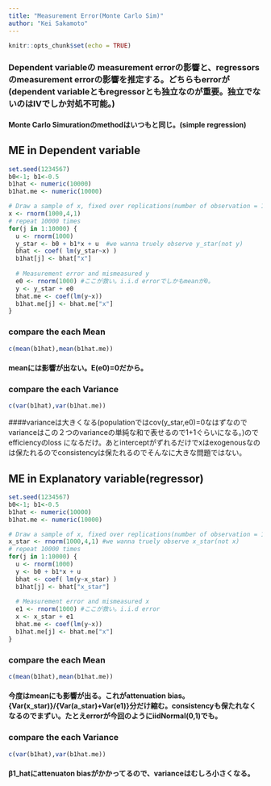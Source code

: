 ```yaml
---
title: "Measurement Error(Monte Carlo Sim)"
author: "Kei Sakamoto"
---
```


```r
knitr::opts_chunk$set(echo = TRUE)
```

### Dependent variableの measurement errorの影響と、regressorsのmeasurement errorの影響を推定する。どちらもerrorが(dependent variableともregressorとも独立なのが重要。独立でないのはIVでしか対処不可能。)
#### Monte Carlo Simurationのmethodはいつもと同じ。(simple regression)


## ME in Dependent variable
```r
set.seed(1234567)
b0<-1; b1<-0.5
b1hat <- numeric(10000)
b1hat.me <- numeric(10000)

# Draw a sample of x, fixed over replications(number of observation = 1000)
x <- rnorm(1000,4,1)
# repeat 10000 times
for(j in 1:10000) {
  u <- rnorm(1000)
  y_star <- b0 + b1*x + u  #we wanna truely observe y_star(not y)
  bhat <- coef( lm(y_star~x) )
  b1hat[j] <- bhat["x"]
  
  # Measurement error and mismeasured y
  e0 <- rnorm(1000) #ここが救い。i.i.d errorでしかもmeanが0。
  y <- y_star + e0
  bhat.me <- coef(lm(y~x))
  b1hat.me[j] <- bhat.me["x"]
}
```


### compare the each Mean
```r
c(mean(b1hat),mean(b1hat.me))
```
#### meanには影響が出ない。E(e0)=0だから。

### compare the each Variance
```r
c(var(b1hat),var(b1hat.me))
```
####varianceは大きくなる(populationではcov(y_star,e0)=0なはずなのでvarianceはこの２つのvarianceの単純な和で表せるので1+1ぐらいになる。)のでefficiencyのloss になるだけ。あとinterceptがずれるだけでxはexogenousなのは保たれるのでconsistencyは保たれるのでそんなに大きな問題ではない。

## ME in Explanatory variable(regressor)
```r
set.seed(1234567)
b0<-1; b1<-0.5
b1hat <- numeric(10000)
b1hat.me <- numeric(10000)

# Draw a sample of x, fixed over replications(number of observation = 1000)
x_star <- rnorm(1000,4,1) #we wanna truely observe x_star(not x)
# repeat 10000 times
for(j in 1:10000) {
  u <- rnorm(1000)
  y <- b0 + b1*x + u 
  bhat <- coef( lm(y~x_star) )
  b1hat[j] <- bhat["x_star"]
  
  # Measurement error and mismeasured x
  e1 <- rnorm(1000) #ここが救い。i.i.d error
  x <- x_star + e1
  bhat.me <- coef(lm(y~x))
  b1hat.me[j] <- bhat.me["x"]
}
```

### compare the each Mean
```r
c(mean(b1hat),mean(b1hat.me))
```
#### 今度はmeanにも影響が出る。これがattenuation bias。{Var(x_star)}/{Var(a_star)+Var(e1)}分だけ縮む。consistencyも保たれなくなるのでまずい。たとえerrorが今回のようにiidNormal(0,1)でも。

### compare the each Variance
```r
c(var(b1hat),var(b1hat.me))
```
#### β1_hatにattenuaton biasがかかってるので、varianceはむしろ小さくなる。
